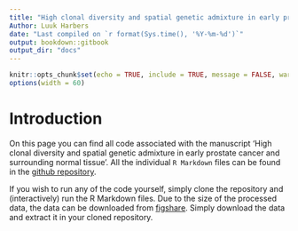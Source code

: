 ```yaml
---
title: "High clonal diversity and spatial genetic admixture in early prostate cancer and surrounding normal tissue"
Author: Luuk Harbers
date: "Last compiled on `r format(Sys.time(), '%Y-%m-%d')`"
output: bookdown::gitbook
output_dir: "docs"
---
```


```r
knitr::opts_chunk$set(echo = TRUE, include = TRUE, message = FALSE, warning = FALSE)
options(width = 60)
```

# Introduction

On this page you can find all code associated with the manuscript 'High clonal diversity and spatial genetic admixture in early prostate cancer and surrounding normal tissue'. All the individual `R Markdown` files can be found in the [github repository](https://github.com/bicrolab/scCUTseq).  

If you wish to run any of the code yourself, simply clone the repository and (interactively) run the R Markdown files. Due to the size of the processed data, the data can be downloaded from [figshare](10.17044/scilifelab.23662140). Simply download the data and extract it in your cloned repository.
